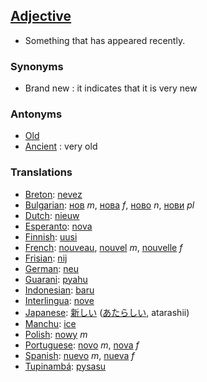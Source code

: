 ==[[Adjective]]==

*Something that has appeared recently.

===Synonyms===

*Brand new : it indicates that it is very new

===Antonyms===

*[[Old]]
*[[Ancient]] : very old

===Translations===

*[[Breton]]: [[nevez]]
*[[Bulgarian]]: [[нов]] ''m'', [[нова]] ''f'', [[ново]] ''n'', [[нови]] ''pl''
*[[Dutch]]: [[nieuw]]
*[[Esperanto]]: [[nova]]
*[[Finnish]]: [[uusi]]
*[[French]]: [[nouveau]], [[nouvel]] ''m'', [[nouvelle]] ''f''
*[[Frisian]]: [[nij]]
*[[German]]: [[neu]]
*[[Guarani]]: [[pyahu]]
*[[Indonesian]]: [[baru]]
*[[Interlingua]]: [[nove]]
*[[Japanese]]: [[新しい]] ([[あたらしい]], atarashii)
*[[Manchu]]: [[ice]]
*[[Polish]]: [[nowy]] ''m''
*[[Portuguese]]: [[novo]] ''m'', [[nova]] ''f''
*[[Spanish]]: [[nuevo]] ''m'', [[nueva]] ''f''
*[[Tupinambá]]: [[pysasu]]